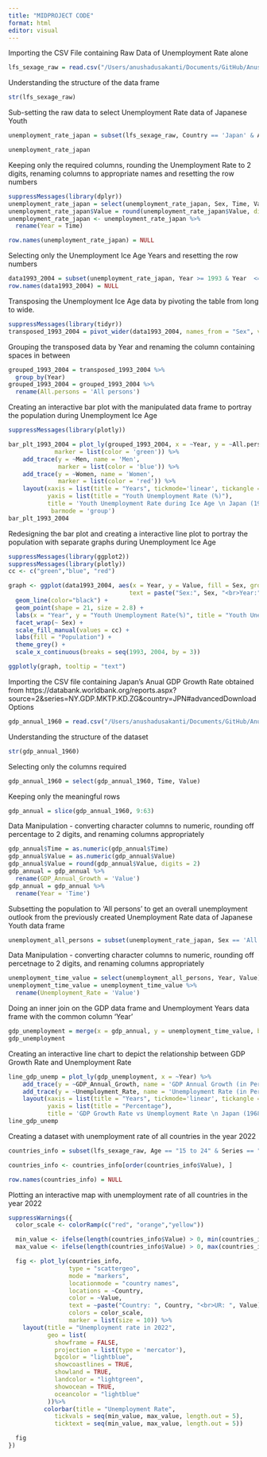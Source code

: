 ```yaml
---
title: "MIDPROJECT CODE"
format: html
editor: visual
---
```


Importing the CSV File containing Raw Data of Unemployment Rate alone

```r
lfs_sexage_raw = read.csv("/Users/anushadusakanti/Documents/GitHub/AnushaDusakanti15.github.io/LFS_SEXAGE_I_R_05032024021852784.csv")
```

Understanding the structure of the data frame

```r
str(lfs_sexage_raw)
```

Sub-setting the raw data to select Unemployment Rate data of Japanese Youth

```r
unemployment_rate_japan = subset(lfs_sexage_raw, Country == 'Japan' & Age == '15 to 24' & Series == 'Unemployment rate')

unemployment_rate_japan
```

Keeping only the required columns, rounding the Unemployment Rate to 2 digits, renaming columns to appropriate names and resetting the row numbers

```r
suppressMessages(library(dplyr))
unemployment_rate_japan = select(unemployment_rate_japan, Sex, Time, Value)
unemployment_rate_japan$Value = round(unemployment_rate_japan$Value, digits = 2)
unemployment_rate_japan <- unemployment_rate_japan %>% 
  rename(Year = Time)

row.names(unemployment_rate_japan) = NULL
```

Selecting only the Unemployment Ice Age Years and resetting the row numbers

```r
data1993_2004 = subset(unemployment_rate_japan, Year >= 1993 & Year  <= 2004)
row.names(data1993_2004) = NULL
```

Transposing the Unemployment Ice Age data by pivoting the table from long to wide.

```r
suppressMessages(library(tidyr))
transposed_1993_2004 = pivot_wider(data1993_2004, names_from = "Sex", values_from = "Value")
```

Grouping the transposed data by Year and renaming the column containing spaces in between

```r
grouped_1993_2004 = transposed_1993_2004 %>%
  group_by(Year)
grouped_1993_2004 = grouped_1993_2004 %>% 
  rename(All.persons = 'All persons')
```

Creating an interactive bar plot with the manipulated data frame to portray the population during Unemployment Ice Age

```r
suppressMessages(library(plotly))

bar_plt_1993_2004 = plot_ly(grouped_1993_2004, x = ~Year, y = ~All.persons, type = 'bar', name = 'All persons',
             marker = list(color = 'green')) %>% 
    add_trace(y = ~Men, name = 'Men', 
              marker = list(color = 'blue')) %>%
    add_trace(y = ~Women, name = 'Women', 
              marker = list(color = 'red')) %>%
    layout(xaxis = list(title = "Years", tickmode='linear', tickangle = -90),
           yaxis = list(title = "Youth Unemployment Rate (%)"),
           title = 'Youth Unemployment Rate during Ice Age \n Japan (1993-2004)',
            barmode = 'group')
bar_plt_1993_2004
```

Redesigning the bar plot and creating a interactive line plot to portray the population with separate graphs during Unemployment Ice Age

```r
suppressMessages(library(ggplot2))
suppressMessages(library(plotly))
cc <- c("green","blue", "red")

graph <- ggplot(data1993_2004, aes(x = Year, y = Value, fill = Sex, group=1,
                                  text = paste("Sex:", Sex, "<br>Year:", Year, "<br>UR:", Value))) +
  geom_line(color="black") +
  geom_point(shape = 21, size = 2.8) + 
  labs(x = "Year", y = "Youth Unemployment Rate(%)", title = "Youth Unemployment Rate in Japan(1993-2004)") +
  facet_wrap(~ Sex) +
  scale_fill_manual(values = cc) +
  labs(fill = "Population") +
  theme_grey() +
  scale_x_continuous(breaks = seq(1993, 2004, by = 3))

ggplotly(graph, tooltip = "text")
```

Importing the CSV file containing Japan's Anual GDP Growth Rate obtained from https://databank.worldbank.org/reports.aspx?source=2&series=NY.GDP.MKTP.KD.ZG&country=JPN#advancedDownloadOptions

```r
gdp_annual_1960 = read.csv("/Users/anushadusakanti/Documents/GitHub/AnushaDusakanti15.github.io/Japan_GDP_Annual_Growth.csv")
```

Understanding the structure of the dataset

```r
str(gdp_annual_1960)
```

Selecting only the columns required

```r
gdp_annual_1960 = select(gdp_annual_1960, Time, Value)
```

Keeping only the meaningful rows

```r
gdp_annual = slice(gdp_annual_1960, 9:63)
```

Data Manipulation - converting character columns to numeric, rounding off percentage to 2 digits, and renaming columns appropriately

```r
gdp_annual$Time = as.numeric(gdp_annual$Time)
gdp_annual$Value = as.numeric(gdp_annual$Value)
gdp_annual$Value = round(gdp_annual$Value, digits = 2)
gdp_annual = gdp_annual %>% 
  rename(GDP_Annual_Growth = 'Value')
gdp_annual = gdp_annual %>% 
  rename(Year = 'Time')
```

Subsetting the population to 'All persons' to get an overall unemployment outlook from the previously created Unemployment Rate data of Japanese Youth data frame

```r
unemployment_all_persons = subset(unemployment_rate_japan, Sex == 'All persons')
```

Data Manipulation - converting character columns to numeric, rounding off percetnage to 2 digits, and renaming columns appropriately

```r
unemployment_time_value = select(unemployment_all_persons, Year, Value)
unemployment_time_value = unemployment_time_value %>% 
  rename(Unemployment_Rate = 'Value')
```

Doing an inner join on the GDP data frame and Unemployment Years data frame with the common column 'Year'

```r
gdp_unemployment = merge(x = gdp_annual, y = unemployment_time_value, by = 'Year')
gdp_unemployment
```

Creating an interactive line chart to depict the relationship between GDP Growth Rate and Unemployment Rate

```r
line_gdp_unemp = plot_ly(gdp_unemployment, x = ~Year) %>% 
    add_trace(y = ~GDP_Annual_Growth, name = 'GDP Annual Growth (in Percentage)', type = 'scatter', mode = 'lines') %>% 
    add_trace(y = ~Unemployment_Rate, name = 'Unemployment Rate (in Percentage)', type = 'scatter', mode = 'lines') %>%
    layout(xaxis = list(title = "Years", tickmode='linear', tickangle = -90),
           yaxis = list(title = "Percentage"),
           title = 'GDP Growth Rate vs Unemployment Rate \n Japan (1968-2022)')
line_gdp_unemp
```

Creating a dataset with unemployment rate of all countries in the year 2022

```r
countries_info = subset(lfs_sexage_raw, Age == "15 to 24" & Series == "Unemployment rate" & Time == "2022" & Sex == "All persons")

countries_info <- countries_info[order(countries_info$Value), ]

row.names(countries_info) = NULL
```

Plotting an interactive map with unemployment rate of all countries in the year 2022

```r
suppressWarnings({
  color_scale <- colorRamp(c("red", "orange","yellow"))

  min_value <- ifelse(length(countries_info$Value) > 0, min(countries_info$Value, na.rm = TRUE), NA)
  max_value <- ifelse(length(countries_info$Value) > 0, max(countries_info$Value, na.rm = TRUE), NA)

  fig <- plot_ly(countries_info,
                 type = "scattergeo",
                 mode = "markers",
                 locationmode = "country names",
                 locations = ~Country,
                 color = ~Value,
                 text = ~paste("Country: ", Country, "<br>UR: ", Value),
                 colors = color_scale,
                 marker = list(size = 10)) %>%
    layout(title = "Unemployment rate in 2022",
           geo = list(
             showframe = FALSE,
             projection = list(type = 'mercator'),
             bgcolor = "lightblue",  
             showcoastlines = TRUE,  
             showland = TRUE,        
             landcolor = "lightgreen",  
             showocean = TRUE,       
             oceancolor = "lightblue"  
           ))%>%
          colorbar(title = "Unemployment Rate",
             tickvals = seq(min_value, max_value, length.out = 5),
             ticktext = seq(min_value, max_value, length.out = 5))

  fig
})
```
